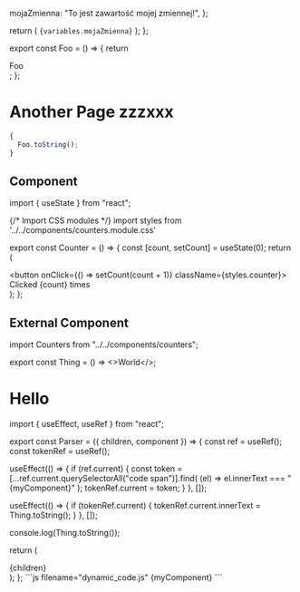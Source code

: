 
  mojaZmienna: "To jest zawartość mojej zmiennej!",
};

  return (
    <MDXProvider components={variables}>
      ``` {variables.mojaZmienna} ```
    </MDXProvider>
  );
};

<MyMdxComponent />

export const Foo = () => {
  return <div>Foo</div>;
};

# Another Page zzzxxx

```jsx filename="demo.js" copy enableInterpolation
{
  Foo.toString();
}
```

## Component

import { useState } from "react";

{/* Import CSS modules */}
import styles from '../../components/counters.module.css'

export const Counter = () => {
  const [count, setCount] = useState(0);
  return (
    <div>
      <button onClick={() => setCount(count + 1)} className={styles.counter}>
        Clicked {count} times
      </button>
    </div>
  );
};

<Counter />

## External Component

import Counters from "../../components/counters";

<Counters />

export const Thing = () => <>World</>;

# Hello <Thing />

import { useEffect, useRef } from "react";

export const Parser = ({ children, component }) => {
   const ref = useRef();
   const tokenRef = useRef();
    
  useEffect(() => {
   if (ref.current) {
     const token = [...ref.current.querySelectorAll("code span")].find(
       (el) => el.innerText === "{myComponent}"
      );
     tokenRef.current = token;
    }
}, []);

useEffect(() => {
if (tokenRef.current) {
tokenRef.current.innerText = Thing.toString();
}
}, []);

console.log(Thing.toString());

return (

<div ref={ref}>{children}</div>
); };

<Parser component={Thing()}>
  ```js filename="dynamic_code.js"
  {myComponent}
  ```
</Parser>
